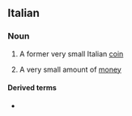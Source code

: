 ==Italian==

===Noun===
{{it-noun|m}}

# {{lb|it|historical|numismatics}} A former very small Italian [[coin]]
# {{lb|it|by extension}} A very small amount of [[money]]

====Derived terms====
* {{l|it|squattrinato}}